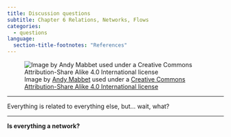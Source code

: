 ```yaml
---
title: Discussion questions
subtitle: Chapter 6 Relations, Networks, Flows
categories:
  - questions
language:
  section-title-footnotes: "References"
---
```


![Image by [Andy Mabbet](https://commons.wikimedia.org/wiki/User:Pigsonthewing) used under a [Creative Commons Attribution-Share Alike 4.0 International license](https://creativecommons.org/licenses/by-sa/4.0/deed.en)](lightbulb6.jpg)

<hr>

Everything is related to everything else, but... wait, what?

<hr>

**Is everything a network?**